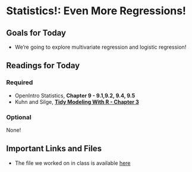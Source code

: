 # Statistics!: Even More Regressions! 

## Goals for Today {-} 

* We're going to explore multivariate regression and logistic regression! 

## Readings for Today {-} 

### Required {-}

* OpenIntro Statistics, **Chapter 9 - 9.1,9.2, 9.4, 9.5**
* Kuhn and Silge, **[Tidy Modeling With R - Chapter 3](https://www.tmwr.org/base-r.html)**

### Optional {-}

None! 

## Important Links and Files {-}

* The file we worked on in class is available [here](https://github.com/kylescotshank/applied_data_science/blob/master/Week5_Class2_InClassExamples.R)
